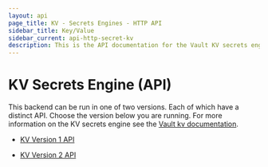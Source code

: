 ```yaml
---
layout: api
page_title: KV - Secrets Engines - HTTP API
sidebar_title: Key/Value
sidebar_current: api-http-secret-kv
description: This is the API documentation for the Vault KV secrets engine.
---
```


# KV Secrets Engine (API)

This backend can be run in one of two versions. Each of which have a distinct API.
Choose the version below you are running. For more information on the KV secrets
engine see the [Vault kv documentation](/docs/secrets/kv/index.html).

- [KV Version 1 API](/api/secret/kv/kv-v1.html)

- [KV Version 2 API](/api/secret/kv/kv-v2.html)
